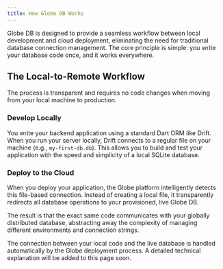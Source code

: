 ```yaml
---
title: How Globe DB Works
---
```


Globe DB is designed to provide a seamless workflow between local development and cloud deployment, eliminating the need for traditional database connection management. The core principle is simple: you write your database code once, and it works everywhere.

## The Local-to-Remote Workflow

The process is transparent and requires no code changes when moving from your local machine to production.

### Develop Locally

You write your backend application using a standard Dart ORM like Drift. When you run your server locally, Drift connects to a regular file on your machine (e.g., `my-first-db.db`). This allows you to build and test your application with the speed and simplicity of a local SQLite database.

### Deploy to the Cloud

When you deploy your application, the Globe platform intelligently detects this file-based connection. Instead of creating a local file, it transparently redirects all database operations to your provisioned, live Globe DB.

The result is that the exact same code communicates with your globally distributed database, abstracting away the complexity of managing different environments and connection strings.

<Info>
  The connection between your local code and the live database is handled
  automatically by the Globe deployment process. A detailed technical
  explanation will be added to this page soon.
</Info>
